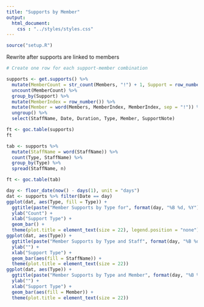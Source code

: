 ```yaml
---
title: "Supports by Member"
output:
  html_document:
    css : "../styles/styles.css"
---
```


```r
source("setup.R")
```
Rewrite after supports are linked to members
```r
# Create one row for each support-member combination

supports <- get.supports() %>%
  mutate(MemberCount = str_count(Members, "!") + 1, Support = row_number()) %>%
  uncount(MemberCount) %>%
  group_by(Support) %>%
  mutate(MemberIndex = row_number()) %>%
  mutate(Member = word(Members, MemberIndex, MemberIndex, sep = "!")) %>%
  ungroup() %>%
  select(StaffName, Date, Duration, Type, Member, SupportNote)

ft <- goc.table(supports)
ft

tab <- supports %>%
  mutate(StaffName = word(StaffName)) %>%
  count(Type, StaffName) %>%
  group_by(Type) %>%
  spread(StaffName, n)

ft <- goc.table(tab)

day <- floor_date(now() - days(1), unit = "days")
dat <- supports %>% filter(Date == day)
ggplot(dat, aes(Type, fill = Type)) +
  ggtitle(paste("Member Supports by Type for", format(day, "%B %d, %Y"), collapse = " ")) +
  ylab("Count") +
  xlab("Support Type") +
  geom_bar() +
  theme(plot.title = element_text(size = 22), legend.position = "none")
ggplot(dat, aes(Type)) +
  ggtitle(paste("Member Supports by Type and Staff", format(day, "%B %d, %Y"), collapse = " ")) +
  ylab("") +
  xlab("Support Type") +
  geom_bar(aes(fill = StaffName)) +
  theme(plot.title = element_text(size = 22))
ggplot(dat, aes(Type)) +
  ggtitle(paste("Member Supports by Type and Member", format(day, "%B %d, %Y"), collapse = " ")) +
  ylab("") +
  xlab("Support Type") +
  geom_bar(aes(fill = Member)) +
  theme(plot.title = element_text(size = 22))
```
